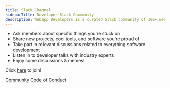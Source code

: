 ```yaml
---
title: Slack Channel
sidebarTitle: Developer Slack Community
description: Webapp Developers is a curated Slack community of 100+ webapp developers from various companies.
---
```


- Ask members about specific things you're stuck on
- Share new projects, cool tools, and software you're proud of
- Take part in relevant discussions related to everything software development
- Listen in to developer talks with industry experts
- Enjoy some discussions & memes!

Click [here](https://join.slack.com/t/webappdevelopers/shared_invite/zt-12tklqflc-7y~sYb7K3kkLyqY_hHofXg) to join!

[Community Code of Conduct](https://docs.google.com/document/d/1DznPlQ1rVGNdE44GjjNRg5SgbXmhFcRE8Kj4KsRM4Vg/edit)
